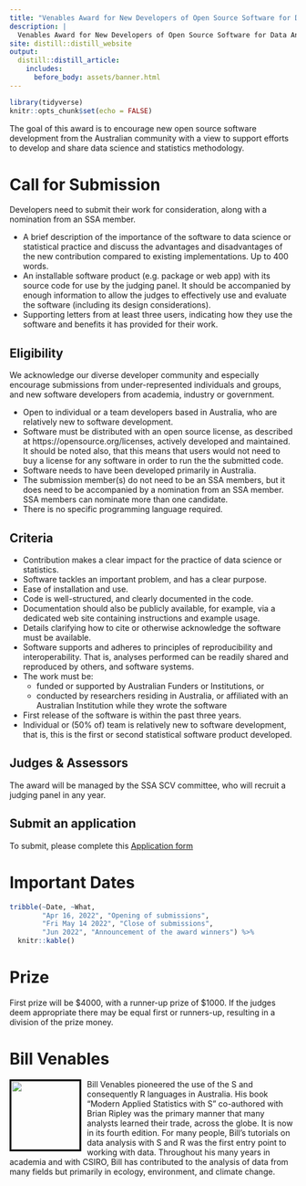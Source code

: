 ```yaml
---
title: "Venables Award for New Developers of Open Source Software for Data Analytics"
description: |
  Venables Award for New Developers of Open Source Software for Data Analytics sponsored by the ARDC
site: distill::distill_website
output: 
  distill::distill_article:
    includes:
      before_body: assets/banner.html
---
```


```r
library(tidyverse)
knitr::opts_chunk$set(echo = FALSE)
```

The goal of this award is to encourage new open source software development from the Australian community with a view to support efforts to develop and share data science and statistics methodology. 

# <i class="fas fa-bullhorn"></i> Call for Submission

Developers need to submit their work for consideration, along with a nomination from an SSA member.

- A brief description of the importance of the software to data science or statistical practice and discuss the advantages and disadvantages of the new contribution compared to existing implementations. Up to 400 words.
- An installable software product (e.g. package or web app) with its source code for use by the judging panel. It should be accompanied by enough information to allow the judges to effectively use and evaluate the software (including its design considerations). 
- Supporting letters from at least three users, indicating how they use the software and benefits it has provided for their work. 

## Eligibility

We acknowledge our diverse developer community and especially encourage submissions from under-represented individuals and groups, and new software developers from academia, industry or government.

- Open to individual or a team developers based in Australia, who are relatively new to software development.
- Software must be distributed with an open source license, as described at https://opensource.org/licenses, actively developed and maintained. It should be noted also, that this means that users would not need to buy a license for any software in order to run the the submitted code.
- Software needs to have been developed primarily in Australia.
- The submission member(s) do not need to be an SSA members, but it does need to be accompanied by a nomination from an SSA member. SSA members can nominate more than one candidate.
- There is no specific programming language required. 


## Criteria

- Contribution makes a clear impact for the practice of data science or statistics.
- Software tackles an important problem, and has a clear purpose.
- Ease of installation and use.
- Code is well-structured, and clearly documented in the code.
- Documentation should also be publicly available, for example, via a dedicated web site containing instructions and example usage.
- Details clarifying how to cite or otherwise acknowledge the software must be available.
- Software supports and adheres to principles of reproducibility and interoperability. That is, analyses performed can be readily shared and reproduced by others, and software systems.
- The work must be:
    - funded or supported by Australian Funders or Institutions, or
    - conducted by researchers residing in Australia, or affiliated with an Australian Institution while they wrote the software
- First release of the software is within the past three years.
- Individual or (50% of) team is relatively new to software development, that is, this is the first or second statistical software product developed. 

## Judges & Assessors

The award will be managed by the SSA SCV committee, who will recruit a judging panel in any year. 


## Submit an application

To submit, please complete this
<i class="fas fa-file-code"></i></span>[Application form](https://forms.gle/uCV1dqbcpeMWodj99)



# <i class="fas fa-calendar-alt"></i> Important Dates

```r
tribble(~Date, ~What,
        "Apr 16, 2022", "Opening of submissions",
        "Fri May 14 2022", "Close of submissions",
        "Jun 2022", "Announcement of the award winners") %>% 
  knitr::kable()
```



# <i class="fas fa-trophy"></i> Prize

First prize will be $4000, with a runner-up prize of $1000. If the judges deem appropriate there may be equal first or runners-up, resulting in a division of the prize money. 

# <i class="fas fa-user"></i> Bill Venables

<img src="https://www.r-project.org/conferences/useR-2018/img/testimonials/bill.jpg" style="border: 3px solid black;width:120px;float:left;margin-right: 10px;margin-bottom:10px;"> Bill Venables pioneered the use of the S and consequently R languages in Australia. His book "Modern Applied Statistics with S" co-authored with Brian Ripley was the primary manner that many analysts learned their trade, across the globe. It is now in its fourth edition. For many people, Bill’s tutorials on data analysis with S and R was the first entry point to working with data. Throughout his many years in academia and with CSIRO, Bill has contributed to the analysis of data from many fields but primarily in ecology, environment, and climate change.


